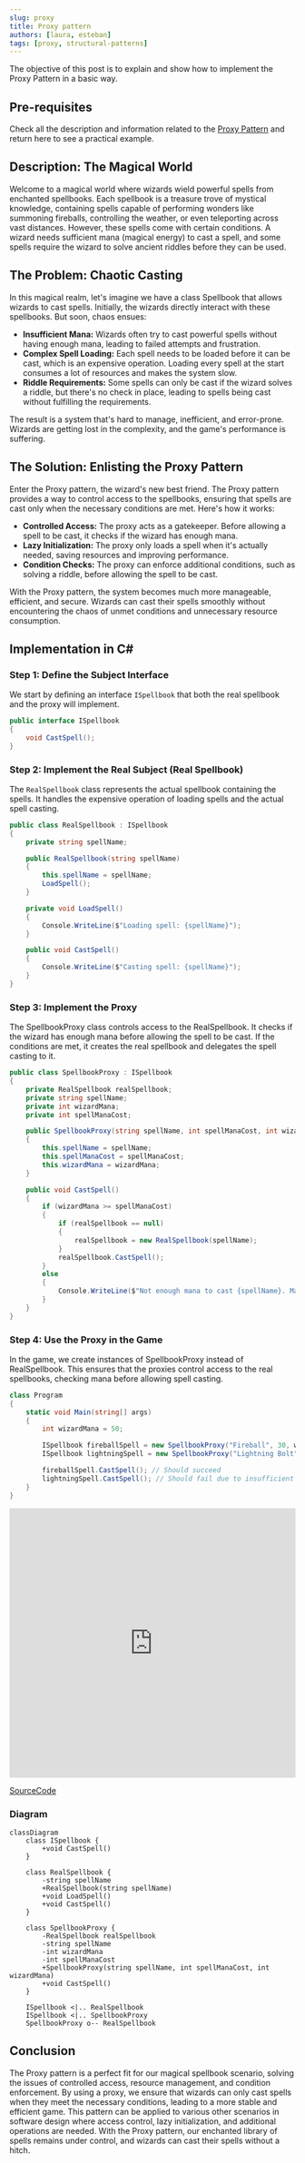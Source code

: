 ```yaml
---
slug: proxy
title: Proxy pattern
authors: [laura, esteban]
tags: [proxy, structural-patterns]
---
```


The objective of this post is to explain and show how to implement the Proxy Pattern in a basic way.

## Pre-requisites
Check all the description and information related to the [Proxy Pattern](/docs/structural-patterns/proxy) and return here to see a practical example.

## Description: The Magical World

Welcome to a magical world where wizards wield powerful spells from enchanted spellbooks. Each spellbook is a treasure trove of mystical knowledge, containing spells capable of performing wonders like summoning fireballs, controlling the weather, or even teleporting across vast distances. However, these spells come with certain conditions. A wizard needs sufficient mana (magical energy) to cast a spell, and some spells require the wizard to solve ancient riddles before they can be used.

<!--truncate-->

## The Problem: Chaotic Casting
In this magical realm, let's imagine we have a class Spellbook that allows wizards to cast spells. Initially, the wizards directly interact with these spellbooks. But soon, chaos ensues:

* **Insufficient Mana:** Wizards often try to cast powerful spells without having enough mana, leading to failed attempts and frustration.
* **Complex Spell Loading:** Each spell needs to be loaded before it can be cast, which is an expensive operation. Loading every spell at the start consumes a lot of resources and makes the system slow.
* **Riddle Requirements:** Some spells can only be cast if the wizard solves a riddle, but there's no check in place, leading to spells being cast without fulfilling the requirements.

The result is a system that's hard to manage, inefficient, and error-prone. Wizards are getting lost in the complexity, and the game's performance is suffering.

## The Solution: Enlisting the Proxy Pattern
Enter the Proxy pattern, the wizard's new best friend. The Proxy pattern provides a way to control access to the spellbooks, ensuring that spells are cast only when the necessary conditions are met. Here's how it works:

* **Controlled Access:** The proxy acts as a gatekeeper. Before allowing a spell to be cast, it checks if the wizard has enough mana.
* **Lazy Initialization:** The proxy only loads a spell when it's actually needed, saving resources and improving performance.
* **Condition Checks:** The proxy can enforce additional conditions, such as solving a riddle, before allowing the spell to be cast.

With the Proxy pattern, the system becomes much more manageable, efficient, and secure. Wizards can cast their spells smoothly without encountering the chaos of unmet conditions and unnecessary resource consumption.

## Implementation in C#

### Step 1: Define the Subject Interface
We start by defining an interface ``ISpellbook`` that both the real spellbook and the proxy will implement.

```csharp
public interface ISpellbook
{
    void CastSpell();
}
```
### Step 2: Implement the Real Subject (Real Spellbook)
The ``RealSpellbook`` class represents the actual spellbook containing the spells. It handles the expensive operation of loading spells and the actual spell casting.

```csharp
public class RealSpellbook : ISpellbook
{
    private string spellName;

    public RealSpellbook(string spellName)
    {
        this.spellName = spellName;
        LoadSpell();
    }

    private void LoadSpell()
    {
        Console.WriteLine($"Loading spell: {spellName}");
    }

    public void CastSpell()
    {
        Console.WriteLine($"Casting spell: {spellName}");
    }
}
```

### Step 3: Implement the Proxy
The SpellbookProxy class controls access to the RealSpellbook. It checks if the wizard has enough mana before allowing the spell to be cast. If the conditions are met, it creates the real spellbook and delegates the spell casting to it.

```csharp
public class SpellbookProxy : ISpellbook
{
    private RealSpellbook realSpellbook;
    private string spellName;
    private int wizardMana;
    private int spellManaCost;

    public SpellbookProxy(string spellName, int spellManaCost, int wizardMana)
    {
        this.spellName = spellName;
        this.spellManaCost = spellManaCost;
        this.wizardMana = wizardMana;
    }

    public void CastSpell()
    {
        if (wizardMana >= spellManaCost)
        {
            if (realSpellbook == null)
            {
                realSpellbook = new RealSpellbook(spellName);
            }
            realSpellbook.CastSpell();
        }
        else
        {
            Console.WriteLine($"Not enough mana to cast {spellName}. Mana required: {spellManaCost}, Mana available: {wizardMana}");
        }
    }
}
```

### Step 4: Use the Proxy in the Game
In the game, we create instances of SpellbookProxy instead of RealSpellbook. This ensures that the proxies control access to the real spellbooks, checking mana before allowing spell casting.

```csharp
class Program
{
    static void Main(string[] args)
    {
        int wizardMana = 50;

        ISpellbook fireballSpell = new SpellbookProxy("Fireball", 30, wizardMana);
        ISpellbook lightningSpell = new SpellbookProxy("Lightning Bolt", 60, wizardMana);

        fireballSpell.CastSpell(); // Should succeed
        lightningSpell.CastSpell(); // Should fail due to insufficient mana
    }
}
```

<iframe width="100%" height="475" src="https://dotnetfiddle.net/Widget/Pzo8lE" frameborder="0"></iframe>

[SourceCode](https://github.com/lbte/design-patterns/tree/main/code/structural-patterns/proxy)

### Diagram

```mermaid
classDiagram
    class ISpellbook {
        +void CastSpell()
    }

    class RealSpellbook {
        -string spellName
        +RealSpellbook(string spellName)
        +void LoadSpell()
        +void CastSpell()
    }

    class SpellbookProxy {
        -RealSpellbook realSpellbook
        -string spellName
        -int wizardMana
        -int spellManaCost
        +SpellbookProxy(string spellName, int spellManaCost, int wizardMana)
        +void CastSpell()
    }

    ISpellbook <|.. RealSpellbook
    ISpellbook <|.. SpellbookProxy
    SpellbookProxy o-- RealSpellbook

```

## Conclusion 

The Proxy pattern is a perfect fit for our magical spellbook scenario, solving the issues of controlled access, resource management, and condition enforcement. By using a proxy, we ensure that wizards can only cast spells when they meet the necessary conditions, leading to a more stable and efficient game. This pattern can be applied to various other scenarios in software design where access control, lazy initialization, and additional operations are needed. With the Proxy pattern, our enchanted library of spells remains under control, and wizards can cast their spells without a hitch.